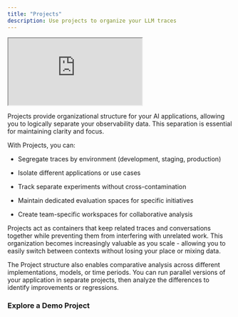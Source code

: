 ```yaml
---
title: "Projects"
description: Use projects to organize your LLM traces
---
```


<Frame caption="Organize your traces and annotations into projects">
      <iframe src="https://cdn.iframe.ly/jQKiiCT" allowFullScreen width={1000} height={430} allow="encrypted-media *;"></iframe>
</Frame>

Projects provide organizational structure for your AI applications, allowing you to logically separate your observability data. This separation is essential for maintaining clarity and focus.

With Projects, you can:

* Segregate traces by environment (development, staging, production)

* Isolate different applications or use cases

* Track separate experiments without cross-contamination

* Maintain dedicated evaluation spaces for specific initiatives

* Create team-specific workspaces for collaborative analysis

Projects act as containers that keep related traces and conversations together while preventing them from interfering with unrelated work. This organization becomes increasingly valuable as you scale - allowing you to easily switch between contexts without losing your place or mixing data.

The Project structure also enables comparative analysis across different implementations, models, or time periods. You can run parallel versions of your application in separate projects, then analyze the differences to identify improvements or regressions.

### Explore a Demo Project

<Card title="Arize Phoenix" icon="/favicon.avif" horizontal href="https://phoenix-demo.arize.com/projects/UHJvamVjdDoz/spans"/>